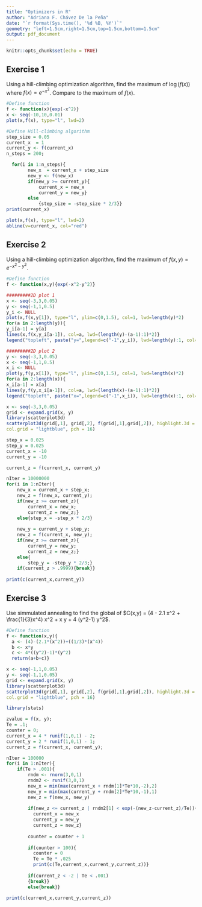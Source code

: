 ```yaml
---
title: "Optimizers in R"
author: "Adriana F. Chávez De la Peña"
date: "`r format(Sys.time(), '%d %B, %Y')`"
geometry: "left=1.5cm,right=1.5cm,top=1.5cm,bottom=1.5cm"
output: pdf_document
---
```


```r
knitr::opts_chunk$set(echo = TRUE)
```

## Exercise 1

Using a hill-climbing optimization algorithm, find the maximum of $\log(f(x))$ where $f(x) = e^{-x^2}$. Compare to the maximum of $f(x)$.

```r
#Define function
f <- function(x){exp(-x^2)}
x <- seq(-10,10,0.01)
plot(x,f(x), type="l", lwd=2)
```

```r
#Define Hill-climbing algorithm
step_size = 0.05
current_x  = 1
current_y <- f(current_x)
n_steps = 200;

  for(i in 1:n_steps){
        new_x  = current_x + step_size
        new_y <- f(new_x)   
        if(new_y >= current_y){
            current_x = new_x
            current_y = new_y}
        else
            {step_size = -step_size * 2/3}}
print(current_x)

plot(x,f(x), type="l", lwd=2)
abline(v=current_x, col="red")
```


## Exercise 2
Using a hill-climbing optimization algorithm, find the maximum of $f(x,y) = e^{-x^2-y^2}$.

```r
#Define function
f <- function(x,y){exp(-x^2-y^2)}

#########2D plot 1
x <- seq(-3,3,0.05)
y <- seq(-1,1,0.5)
y_i <- NULL
plot(x,f(x,y[1]), type="l", ylim=c(0,1.5), col=1, lwd=length(y)*2)
for(a in 2:length(y)){
y_i[a-1] = y[a]
lines(x,f(x,y_i[a-1]), col=a, lwd=(length(y)-(a-1):1)*2)}
legend("topleft", paste("y=",legend=c("-1",y_i)), lwd=length(y):1, col=1:length(y))

#########2D plot 2
y <- seq(-3,3,0.05)
x <- seq(-1,1,0.5)
x_i <- NULL
plot(y,f(y,x[1]), type="l", ylim=c(0,1.5), col=1, lwd=length(x)*2)
for(a in 2:length(x)){
x_i[a-1] = x[a]
lines(y,f(y,x_i[a-1]), col=a, lwd=(length(x)-(a-1):1)*2)}
legend("topleft", paste("x=",legend=c("-1",x_i)), lwd=length(x):1, col=1:length(x))

x <- seq(-3,3,0.05)
grid <- expand.grid(x, y)
library(scatterplot3d)
scatterplot3d(grid[,1], grid[,2], f(grid[,1],grid[,2]), highlight.3d = TRUE, col.axis = "black",
col.grid = "lightblue", pch = 16)
```

```r
step_x = 0.025
step_y = 0.025
current_x = -10
current_y = -10

current_z = f(current_x, current_y)

nIter = 10000000
for(i in 1:nIter){
    new_x = current_x + step_x;
    new_z = f(new_x, current_y);
    if(new_z >= current_z){
        current_x = new_x;
        current_z = new_z;}
    else{step_x = -step_x * 2/3}
    
    new_y = current_y + step_y;
    new_z = f(current_x, new_y);
    if(new_z >= current_z){
        current_y = new_y;
        current_z = new_z;}
    else{
        step_y = -step_y * 2/3;}
    if(current_z > .9999){break}}
    
print(c(current_x,current_y))
```

## Exercise 3

Use simmulated annealing to find the global \textbf{minimum} of $C(x,y) = (4 - 2.1 x^2 + \frac{1}{3}x^4) x^2 + x y + 4 (y^2-1) y^2$.  

```r
#Define function
f <- function(x,y){
  a <- (4)-(2.1*(x^2))+((1/3)*(x^4))
  b <- x*y
  c <- 4*((y^2)-1)*(y^2)
  return(a+b+c)}

x <- seq(-1,1,0.05)
y <- seq(-1,1,0.05)
grid <- expand.grid(x, y)
library(scatterplot3d)
scatterplot3d(grid[,1], grid[,2], f(grid[,1],grid[,2]), highlight.3d = TRUE, col.axis = "black",
col.grid = "lightblue", pch = 16)
```

```r
library(stats)

zvalue = f(x, y);
Te = .1;
counter = 0;
current_x = 4 * runif(1,0,1) - 2;
current_y = 2 * runif(1,0,1) - 1;
current_z = f(current_x, current_y);

nIter = 100000
for(i in 1:nIter){
    if(Te > .001){
        rndm <- rnorm(3,0,1)
        rndm2 <- runif(3,0,1)
        new_x = min(max(current_x + rndm[1]*Te*10,-2),2)
        new_y = min(max(current_y + rndm[2]*Te*10,-1),1)
        new_z = f(new_x, new_y)
    
        if(new_z <= current_z | rndm2[1] < exp(-(new_z-current_z)/Te)){
          current_x = new_x
          current_y = new_y
          current_z = new_z}
        
        counter = counter + 1
        
        if(counter > 100){
          counter = 0
          Te = Te * .025
          print(c(Te,current_x,current_y,current_z))}
        
        if(current_z < -2 | Te < .001)
        {break}}
        else{break}}

print(c(current_x,current_y,current_z))
```
   